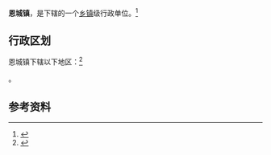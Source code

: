 {{中国乡级行政区|37/14/26/103/000}}

'''恩城镇'''，是{{PRC admin/fullname|37/14/26/103/000|3}}下辖的一个[[乡镇|乡镇]]级行政单位。<ref>{{PRC admin/ref sgc|{{PRC admin/parent|37/14/26/103/000}}}}</ref>

== 行政区划 ==

恩城镇下辖以下地区：<ref>{{PRC admin/ref sgc|37/14/26/103/000}}</ref>

{{PRC admin/children|37/14/26/103/000}}。

== 参考资料 ==

{{reflist}}

{{行政区划小作品}}
{{PRC admin/navcat|37/14/26/103/000}}